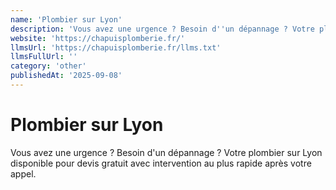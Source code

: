 ```yaml
---
name: 'Plombier sur Lyon'
description: 'Vous avez une urgence ? Besoin d''un dépannage ? Votre plombier sur Lyon disponible pour devis gratuit avec intervention au plus rapide après votre appel.'
website: 'https://chapuisplomberie.fr/'
llmsUrl: 'https://chapuisplomberie.fr/llms.txt'
llmsFullUrl: ''
category: 'other'
publishedAt: '2025-09-08'
---
```


# Plombier sur Lyon

Vous avez une urgence ? Besoin d'un dépannage ? Votre plombier sur Lyon disponible pour devis gratuit avec intervention au plus rapide après votre appel.
